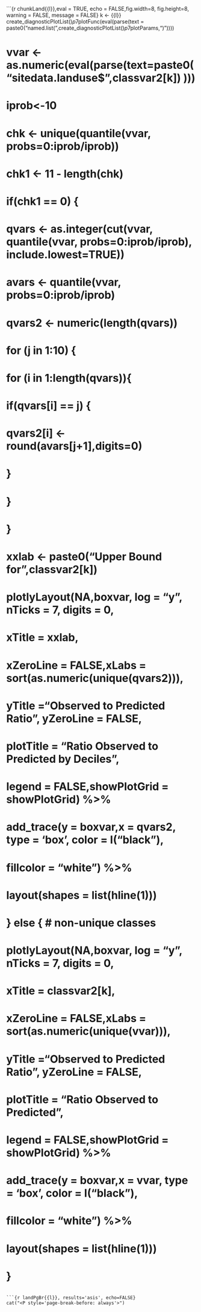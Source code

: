 ```{r chunkLand{{l}},eval = TRUE, echo = FALSE,fig.width=8, fig.height=8, warning = FALSE, message = FALSE}
k <- {{l}}
  create_diagnosticPlotList()$p7$plotFunc(eval(parse(text = paste0("named.list(",create_diagnosticPlotList()$p7$plotParams,")"))))

# vvar <- as.numeric(eval(parse(text=paste0("sitedata.landuse$",classvar2[k]) )))
# iprob<-10
# chk <- unique(quantile(vvar, probs=0:iprob/iprob))
# chk1 <- 11 - length(chk)
# if(chk1 == 0) {
#   qvars <- as.integer(cut(vvar, quantile(vvar, probs=0:iprob/iprob), include.lowest=TRUE)) 
#   avars <- quantile(vvar, probs=0:iprob/iprob)
#   qvars2 <- numeric(length(qvars))
#   for (j in 1:10) {
#     for (i in 1:length(qvars)){
#       if(qvars[i] == j) {
#         qvars2[i] <- round(avars[j+1],digits=0)
#       }
#     }
#   }
#   xxlab <- paste0("Upper Bound for ",classvar2[k])  
#   
# plotlyLayout(NA,boxvar, log = "y", nTicks = 7, digits = 0,
#                     xTitle = xxlab,  
#                     xZeroLine = FALSE,xLabs = sort(as.numeric(unique(qvars2))),
#                     yTitle ="Observed to Predicted Ratio",  yZeroLine = FALSE,
#                     plotTitle = "Ratio Observed to Predicted by Deciles",
#                     legend = FALSE,showPlotGrid = showPlotGrid) %>%
# add_trace(y = boxvar,x = qvars2, type = 'box', color = I("black"), 
#                        fillcolor = "white") %>%
# layout(shapes = list(hline(1)))
#   
#   
# } else {  # non-unique classes
#   
# plotlyLayout(NA,boxvar, log = "y", nTicks = 7, digits = 0,
#                     xTitle = classvar2[k],  
#                     xZeroLine = FALSE,xLabs = sort(as.numeric(unique(vvar))),
#                     yTitle ="Observed to Predicted Ratio",  yZeroLine = FALSE,
#                     plotTitle = "Ratio Observed to Predicted",
#                     legend = FALSE,showPlotGrid = showPlotGrid) %>%
# add_trace(y = boxvar,x = vvar, type = 'box', color = I("black"), 
#                        fillcolor = "white") %>%
# layout(shapes = list(hline(1)))
#   
# }



```

```{r landPgBr{{l}}, results='asis', echo=FALSE}
cat("<P style='page-break-before: always'>") 
```

